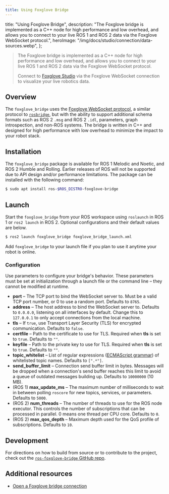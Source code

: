 ```yaml
---
title: Using Foxglove Bridge
---
```


  title: "Using Foxglove Bridge",
  description:
    "The Foxglove bridge is implemented as a C++ node for high performance and low overhead, and allows you to connect to your live ROS 1 and ROS 2 data via the Foxglove WebSocket protocol.",
  heroImage: "/img/docs/studio/connection/data-sources.webp",
};

> The Foxglove bridge is implemented as a C++ node for high performance and low overhead, and allows you to connect to your live ROS 1 and ROS 2 data via the Foxglove WebSocket protocol.
>
> Connect to [Foxglove Studio](/studio) via the Foxglove WebSocket connection to visualize your live robotics data.

## Overview

The `foxglove_bridge` uses the [Foxglove WebSocket protocol](https://github.com/foxglove/ws-protocol), a similar protocol to [`rosbridge`](https://github.com/RobotWebTools/rosbridge_suite), but with the ability to support additional schema formats such as ROS 2 `.msg` and ROS 2 `.idl`, parameters, graph introspection, and non-ROS systems. The bridge is written in C++ and designed for high performance with low overhead to minimize the impact to your robot stack.

## Installation

The `foxglove_bridge` package is available for ROS 1 Melodic and Noetic, and ROS 2 Humble and Rolling. Earlier releases of ROS will not be supported due to API design and/or performance limitations. The package can be installed with the following command:

```bash
$ sudo apt install ros-$ROS_DISTRO-foxglove-bridge
```

## Launch

Start the `foxglove_bridge` from your ROS workspace using `roslaunch` in ROS 1 or `ros2 launch` in ROS 2. Optional configurations and their default values are below.

```bash
$ ros2 launch foxglove_bridge foxglove_bridge_launch.xml
```

Add `foxglove_bridge` to your launch file if you plan to use it anytime your robot is online.

### Configuration

Use parameters to configure your bridge's behavior. These parameters must be set at initialization through a launch file or the command line – they cannot be modified at runtime.

- **port** – The TCP port to bind the WebSocket server to. Must be a valid TCP port number, or 0 to use a random port. Defaults to `8765`.
- **address** – The host address to bind the WebSocket server to. Defaults to `0.0.0.0`, listening on all interfaces by default. Change this to `127.0.0.1` to only accept connections from the local machine.
- **tls** – If `true`, use Transport Layer Security (TLS) for encrypted communication. Defaults to `false`.
- **certfile** – Path to the certificate to use for TLS. Required when **tls** is set to `true`. Defaults to `""`.
- **keyfile** – Path to the private key to use for TLS. Required when **tls** is set to `true`. Defaults to `""`.
- **topic_whitelist** – List of regular expressions ([ECMAScript grammar](https://en.cppreference.com/w/cpp/regex/ecmascript)) of whitelisted topic names. Defaults to `[".*"]`.
- **send_buffer_limit** – Connection send buffer limit in bytes. Messages will be dropped when a connection's send buffer reaches this limit to avoid a queue of outdated messages building up. Defaults to `10000000` (10 MB).
- (ROS 1) **max_update_ms** – The maximum number of milliseconds to wait in between polling `roscore` for new topics, services, or parameters. Defaults to `5000`.
- (ROS 2) **num_threads** – The number of threads to use for the ROS node executor. This controls the number of subscriptions that can be processed in parallel. 0 means one thread per CPU core. Defaults to `0`.
- (ROS 2) **max_qos_depth** – Maximum depth used for the QoS profile of subscriptions. Defaults to `10`.

## Development

For directions on how to build from source or to contribute to the project, check out the [`ros-foxglove-bridge` GitHub repo](https://github.com/foxglove/ros-foxglove-bridge/).

## Additional resources

- [Open a Foxglove bridge connection](/blog/announcing-the-new-foxglove-bridge-for-live-ros-data)
